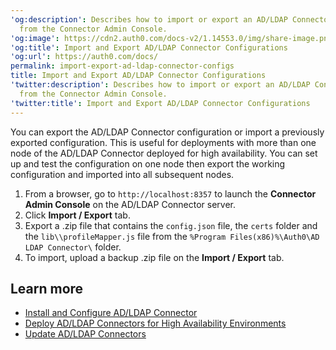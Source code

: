---
'og:description': Describes how to import or export an AD/LDAP Connector configuration
  from the Connector Admin Console.
'og:image': https://cdn2.auth0.com/docs-v2/1.14553.0/img/share-image.png
'og:title': Import and Export AD/LDAP Connector Configurations
'og:url': https://auth0.com/docs/
permalink: import-export-ad-ldap-connector-configs
title: Import and Export AD/LDAP Connector Configurations
'twitter:description': Describes how to import or export an AD/LDAP Connector configuration
  from the Connector Admin Console.
'twitter:title': Import and Export AD/LDAP Connector Configurations
---
You can export the AD/LDAP Connector configuration or import a previously exported configuration. This is useful for deployments with more than one node of the AD/LDAP Connector deployed for high availability. You can set up and test the configuration on one node then export the working configuration and imported into all subsequent nodes.

1. From a browser, go to `http://localhost:8357` to launch the **Connector Admin Console** on the AD/LDAP Connector server.
2. Click **Import / Export** tab.
3. Export a .zip file that contains the `config.json` file, the `certs` folder and the `lib\\profileMapper.js` file from the `%Program Files(x86)%\Auth0\AD LDAP Connector\` folder.
4. To import, upload a backup .zip file on the **Import / Export** tab.

## Learn more

* [Install and Configure AD/LDAP Connector](/docs/authenticate/identity-providers/enterprise-identity-providers/active-directory-ldap/ad-ldap-connector/install-configure-ad-ldap-connector)
* [Deploy AD/LDAP Connectors for High Availability Environments](/docs/authenticate/identity-providers/enterprise-identity-providers/active-directory-ldap/ad-ldap-connector/ad-ldap-high-availability)
* [Update AD/LDAP Connectors](/docs/authenticate/identity-providers/enterprise-identity-providers/active-directory-ldap/ad-ldap-connector/update-ad-ldap-connectors)